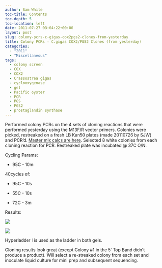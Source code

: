 ```yaml
---
author: Sam White
toc-title: Contents
toc-depth: 5
toc-location: left
date: 2011-07-27 03:04:22+00:00
layout: post
slug: colony-pcrs-c-gigas-cox2pgs2-clones-from-yesterday
title: Colony PCRs - C.gigas COX2/PGS2 Clones (from yesterday)
categories:
  - "2011"
  - "Miscellaneous"
tags:
  - colony screen
  - COX
  - COX2
  - Crassostrea gigas
  - cyclooxygenase
  - gel
  - Pacific oyster
  - PCR
  - PGS
  - PGS2
  - prostaglandin synthase
---
```


Performed colony PCRs on the 4 sets of cloning reactions that were performed yesterday using the M13F/R vector primers. Colonies were picked, restreaked on a fresh LB Kan50 plates (made 20110726 by SJW) and PCR'd. [Master mix calcs are here](https://eagle.fish.washington.edu/Arabidopsis/Notebook%20Workup%20Files/20110726-01.jpg). Selected 8 white colonies from each cloning reaction for PCR. Restreaked plate was incubated @ 37C O/N.

Cycling Params:




    
  * 95C - 10m



40cycles of:


    
  * 95C - 10s

    
  * 55C - 10s

    
  * 72C - 3m



Results:

![](https://eagle.fish.washington.edu/Arabidopsis/20110727-01%20Gel.jpg)

![](https://eagle.fish.washington.edu/Arabidopsis/20110727-02%20Gel.jpg)

Hyperladder I is used as the ladder in both gels.

Cloning results look great (except Colony #1 in the 5' Top Band didn't produce a product). Will select a re-streaked colony from each set and inoculate liquid culture for mini prep and subsequent sequencing.

